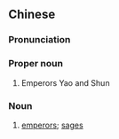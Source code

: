 {{also|尧舜}}
==Chinese==
{{zh-forms|s=尧舜}}

===Pronunciation===
{{zh-pron
|m=yáoshùn
|mn=giâu-sùn
|cat=propn,n
}}

===Proper noun===
{{zh-proper noun}}

# Emperors Yao and Shun {{gloss|legendary rulers of ancient China}}

===Noun===
{{zh-noun}}

# [[emperor]]s; [[sage]]s